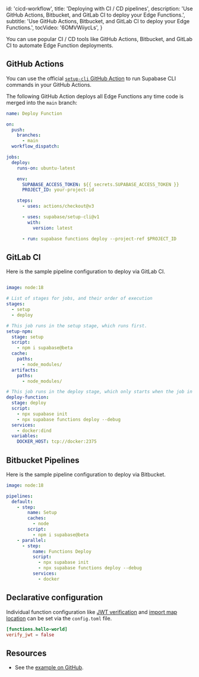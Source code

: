 
  id: 'cicd-workflow',
  title: 'Deploying with CI / CD pipelines',
  description: 'Use GitHub Actions, Bitbucket, and GitLab CI to deploy your Edge Functions.',
  subtitle: 'Use GitHub Actions, Bitbucket, and GitLab CI to deploy your Edge Functions.',
  tocVideo: '6OMVWiiycLs',
}

You can use popular CI / CD tools like GitHub Actions, Bitbucket, and GitLab CI to automate Edge Function deployments.

## GitHub Actions

You can use the official [`setup-cli` GitHub Action](https://github.com/marketplace/actions/supabase-cli-action) to run Supabase CLI commands in your GitHub Actions.

The following GitHub Action deploys all Edge Functions any time code is merged into the `main` branch:

```yaml
name: Deploy Function

on:
  push:
    branches:
      - main
  workflow_dispatch:

jobs:
  deploy:
    runs-on: ubuntu-latest

    env:
      SUPABASE_ACCESS_TOKEN: ${{ secrets.SUPABASE_ACCESS_TOKEN }}
      PROJECT_ID: your-project-id

    steps:
      - uses: actions/checkout@v3

      - uses: supabase/setup-cli@v1
        with:
          version: latest

      - run: supabase functions deploy --project-ref $PROJECT_ID
```

## GitLab CI

Here is the sample pipeline configuration to deploy via GitLab CI.

```yaml

image: node:18

# List of stages for jobs, and their order of execution
stages:
  - setup
  - deploy

# This job runs in the setup stage, which runs first.
setup-npm:
  stage: setup
  script:
    - npm i supabase@beta
  cache:
    paths:
      - node_modules/
  artifacts:
    paths:
      - node_modules/

# This job runs in the deploy stage, which only starts when the job in the build stage completes successfully.
deploy-function:
  stage: deploy
  script:
    - npx supabase init
    - npx supabase functions deploy --debug
  services:
    - docker:dind
  variables:
    DOCKER_HOST: tcp://docker:2375
```

## Bitbucket Pipelines

Here is the sample pipeline configuration to deploy via Bitbucket.

```yaml
image: node:18

pipelines:
  default:
    - step:
        name: Setup
        caches:
          - node
        script:
          - npm i supabase@beta
    - parallel:
      - step:
          name: Functions Deploy
          script:
            - npx supabase init
            - npx supabase functions deploy --debug
          services:
            - docker
```

## Declarative configuration

Individual function configuration like [JWT verification](/docs/guides/cli/config#functions.function_name.verify_jwt) and [import map location](/docs/guides/cli/config#functions.function_name.import_map) can be set via the `config.toml` file.

```toml
[functions.hello-world]
verify_jwt = false
```

## Resources

- See the [example on GitHub](https://github.com/supabase/supabase/blob/master/examples/edge-functions/.github/workflows/deploy.yaml).


